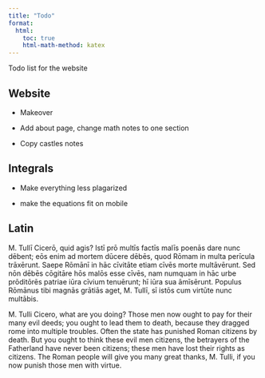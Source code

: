 ```yaml
---
title: "Todo"
format:
  html:
    toc: true
    html-math-method: katex
---
```


Todo list for the website

## Website

-   Makeover

-   Add about page, change math notes to one section

-   Copy castles notes

## Integrals

-   Make everything less plagarized

-   make the equations fit on mobile


## Latin

M. Tullī Cicerō, quid agis? Istī prō multīs factīs
malīs poenās dare nunc dēbent; eōs enim ad mortem dūcere dēbēs, quod Rōmam
in multa perīcula trāxērunt. Saepe Rōmānī in hāc cīvitāte etiam cīvēs morte
multāvērunt. Sed nōn dēbēs cōgitāre hōs malōs esse cīvēs, nam numquam in hāc
urbe prōditōrēs patriae iūra cīvium tenuērunt; hī iūra sua āmīsērunt. Populus
Rōmānus tibi magnās grātiās aget, M. Tullī, sī istōs cum virtūte nunc multābis.

M. Tulli Cicero, what are you doing? Those men now ought to pay
for their many evil deeds; you ought to lead them to death, because
they dragged rome into multiple troubles. Often the state has punished Roman 
citizens by death. But you ought to think these evil men citizens, the betrayers 
of the Fatherland have never been citizens; these men have lost their rights
as citizens. The Roman people will give you many great thanks, M. Tulli, if
you now punish those men with virtue.

